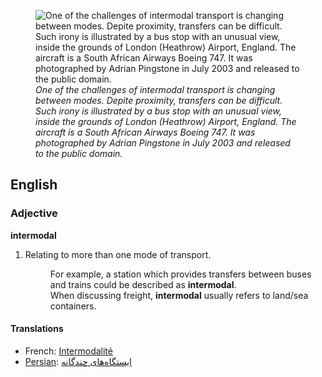 [[Image:Bus.stop.arp.750pix.jpg|thumb|''One of the challenges of intermodal transport is changing between modes. Depite proximity, transfers can be difficult. Such irony is illustrated by a bus stop with an unusual view, inside the grounds of London (Heathrow) Airport, England. The aircraft is a South African Airways Boeing 747. It was photographed by Adrian Pingstone in July 2003 and released to the public domain.'']]
==English==
===Adjective===
'''intermodal'''

#Relating to more than one mode of transport. 
#:For example, a station which provides transfers between buses and trains could be described as '''intermodal'''.  
#:When discussing freight, '''intermodal''' usually refers to land/sea containers.

====Translations====
*French: [[Intermodalité]]
*[[Persian]]: [[ایستگاه‌های چندگانه]]
